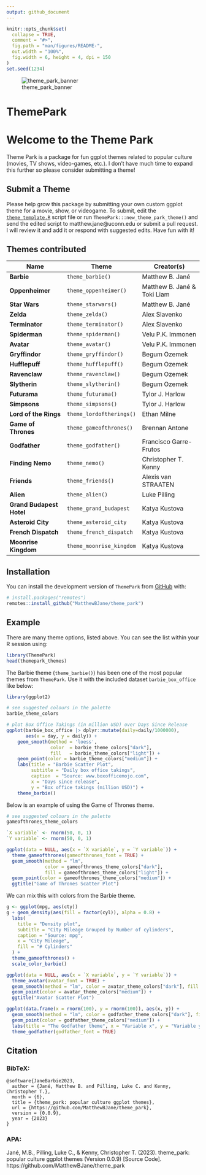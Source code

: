 ```yaml
---
output: github_document
---
```


<!-- README.md is generated from README.Rmd. Please edit that file -->

```r
knitr::opts_chunk$set(
  collapse = TRUE,
  comment = "#>",
  fig.path = "man/figures/README-",
  out.width = "100%",
  fig.width = 6, height = 4, dpi = 150
)
set.seed(1234)
```

![theme_park_banner](https://github.com/MatthewBJane/theme_park/assets/52077481/4c2e2885-d879-46e6-b61d-b253d8382597)

# ThemePark

<!-- badges: start -->
<!-- badges: end -->

# Welcome to the Theme Park
Theme Park is a package for fun ggplot themes related to popular culture (movies, TV shows, video-games, etc.). I don't have much time to expand this further so please consider submitting a theme!

## Submit a Theme
Please help grow this package by submitting your own custom ggplot theme for a movie, show, or videogame. To submit, edit the [`theme_template.R`](inst/theme_template.R) script file or run `ThemePark:::new_theme_park_theme()` and send the edited script to matthew.jane@uconn.edu or submit a pull request. I will review it and add it or respond with suggested edits. Have fun with it!

## Themes contributed

Name | Theme | Creator(s) |
---- | ----- | ---------- |
**Barbie** | `theme_barbie()` | Matthew B. Jané |
**Oppenheimer** | `theme_oppenheimer()` | Matthew B. Jané & Toki Liam |
**Star Wars** | `theme_starwars()` | Matthew B. Jané |
**Zelda** | `theme_zelda()` | Alex Slavenko |
**Terminator** | `theme_terminator()` | Alex Slavenko |
**Spiderman** | `theme_spiderman()` | Velu P.K. Immonen |
**Avatar** | `theme_avatar()` | Velu P.K. Immonen |
**Gryffindor** | `theme_gryffindor()` | Begum Ozemek |
**Hufflepuff** | `theme_hufflepuff()` | Begum Ozemek |
**Ravenclaw** | `theme_ravenclaw()` | Begum Ozemek |
**Slytherin** | `theme_slytherin()` | Begum Ozemek |
**Futurama** | `theme_futurama()` | Tylor J. Harlow |
**Simpsons** | `theme_simpsons()` | Tylor J. Harlow |
**Lord of the Rings** | `theme_lordoftherings()` | Ethan Milne |
**Game of Thrones** | `theme_gameofthrones()` | Brennan Antone |
**Godfather** | `theme_godfather()` | Francisco Garre-Frutos |
**Finding Nemo** | `theme_nemo()` | Christopher T. Kenny |
**Friends** | `theme_friends()` | Alexis van STRAATEN |
**Alien** | `theme_alien()` | Luke Pilling |
**Grand Budapest Hotel**| `theme_grand_budapest` | Katya Kustova |
**Asteroid City** | `theme_asteroid_city` | Katya Kustova |
**French Dispatch** | `theme_french_dispatch`  | Katya Kustova |
**Moonrise Kingdom** | `theme_moonrise_kingdom` | Katya Kustova |


## Installation

You can install the development version of `ThemePark` from [GitHub](https://github.com/) with:

``` r
# install.packages("remotes")
remotes::install_github("MatthewBJane/theme_park")
```

## Example

There are many theme options, listed above. You can see the list within your R session using:
``` r
library(ThemePark)
head(themepark_themes)
```

The Barbie theme (`theme_barbie()`) has been one of the most popular themes from `ThemePark`. Use it with the included dataset `barbie_box_office` like below:

```r
library(ggplot2)

# see suggested colours in the palette
barbie_theme_colors

# plot Box Office Takings (in million USD) over Days Since Release
ggplot(barbie_box_office |> dplyr::mutate(daily=daily/1000000), 
       aes(x = day, y = daily)) +
	geom_smooth(method = 'loess', 
	            color  = barbie_theme_colors["dark"],
	            fill   = barbie_theme_colors["light"]) +
	geom_point(color = barbie_theme_colors["medium"]) +
	labs(title = "Barbie Scatter Plot",
	     subtitle = "Daily box office takings",
	     caption  = "Source: www.boxofficemojo.com",
	     x = "Days since release",
	     y = "Box office takings (million USD)") +
	theme_barbie()
```


Below is an example of using the Game of Thrones theme.

```r
# see suggested colours in the palette
gameofthrones_theme_colors

`X variable` <- rnorm(50, 0, 1)
`Y variable` <- rnorm(50, 0, 1)

ggplot(data = NULL, aes(x = `X variable`, y = `Y variable`)) +
  theme_gameofthrones(gameofthrones_font = TRUE) +
  geom_smooth(method = "lm",
              color = gameofthrones_theme_colors["dark"],
              fill = gameofthrones_theme_colors["light"]) +
  geom_point(color = gameofthrones_theme_colors["medium"]) +
  ggtitle("Game of Thrones Scatter Plot")
```

We can mix this with colors from the Barbie theme.

```r
g <- ggplot(mpg, aes(cty))
g + geom_density(aes(fill = factor(cyl)), alpha = 0.8) +
  labs(
    title = "Density plot",
    subtitle = "City Mileage Grouped by Number of cylinders",
    caption = "Source: mpg",
    x = "City Mileage",
    fill = "# Cylinders"
  ) +
  theme_gameofthrones() +
  scale_color_barbie()
```

```r
ggplot(data = NULL, aes(x = `X variable`, y = `Y variable`)) +
  theme_avatar(avatar_font = TRUE) +
  geom_smooth(method = "lm", color = avatar_theme_colors["dark"], fill = avatar_theme_colors["light"]) +
  geom_point(color = avatar_theme_colors["medium"]) +
  ggtitle("Avatar Scatter Plot")
```


```r
ggplot(data.frame(x = rnorm(100), y = rnorm(100)), aes(x, y)) +
  geom_smooth(method = "lm", color = godfather_theme_colors["dark"], fill = godfather_theme_colors["light"]) +
  geom_point(color = godfather_theme_colors["medium"]) +
  labs(title = "The Godfather theme", x = "Variable x", y = "Variable y") +
  theme_godfather(godfather_font = TRUE)
```


## Citation

### BibTeX:
```
@software{JaneBarbie2023,
  author = {Jané, Matthew B. and Pilling, Luke C. and Kenny, Christopher T.},
  month = {6},
  title = {theme_park: popular culture ggplot themes},
  url = {https://github.com/MatthewBJane/theme_park},
  version = {0.0.9},
  year = {2023}
}
```
### APA:
Jané, M.B., Pilling, Luke C., & Kenny, Christopher T. (2023). theme_park: popular culture ggplot themes (Version 0.0.9) [Source Code]. https://github.com/MatthewBJane/theme_park
